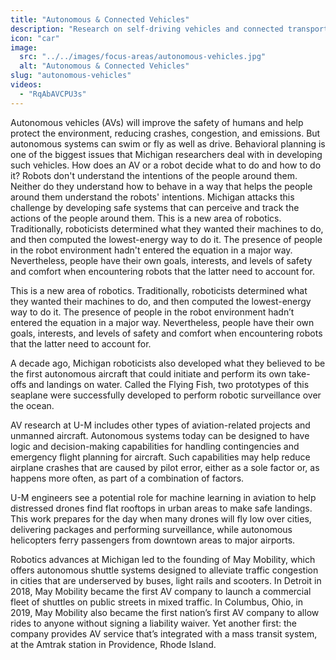 ```yaml
---
title: "Autonomous & Connected Vehicles"
description: "Research on self-driving vehicles and connected transportation systems"
icon: "car"
image: 
  src: "../../images/focus-areas/autonomous-vehicles.jpg"
  alt: "Autonomous & Connected Vehicles"
slug: "autonomous-vehicles"
videos:
  - "RqAbAVCPU3s"
---
```


Autonomous vehicles (AVs) will improve the safety of humans and help protect the environment, reducing crashes, congestion, and emissions. But autonomous systems can swim or fly as well as drive. Behavioral planning is one of the biggest issues that Michigan researchers deal with in developing such vehicles. How does an AV or a robot decide what to do and how to do it? Robots don't understand the intentions of the people around them. Neither do they understand how to behave in a way that helps the people around them understand the robots' intentions. 
<VideoRight 
  url="https://www.youtube.com/watch?v=QnUHg3ZpVWU"
  caption="Professor Ryan Eustice discusses autonomous driving at the Toyota Research Institute in this seminar."
/>
Michigan attacks this challenge by developing safe systems that can perceive and track the actions of the people around them. This is a new area of robotics. Traditionally, roboticists determined what they wanted their machines to do, and then computed the lowest-energy way to do it. The presence of people in the robot environment hadn't entered the equation in a major way. Nevertheless, people have their own goals, interests, and levels of safety and comfort when encountering robots that the latter need to account for.

This is a new area of robotics. Traditionally, roboticists determined what they wanted their machines to do, and then computed the lowest-energy way to do it. The presence of people in the robot environment hadn’t entered the equation in a major way. Nevertheless, people have their own goals, interests, and levels of safety and comfort when encountering robots that the latter need to account for.

A decade ago, Michigan roboticists also developed what they believed to be the first autonomous aircraft that could initiate and perform its own take-offs and landings on water. Called the Flying Fish, two prototypes of this seaplane were successfully developed to perform robotic surveillance over the ocean.

AV research at U-M includes other types of aviation-related projects and unmanned aircraft. Autonomous systems today can be designed to have logic and decision-making capabilities for handling contingencies and emergency flight planning for aircraft. Such capabilities may help reduce airplane crashes that are caused by pilot error, either as a sole factor or, as happens more often, as part of a combination of factors.

U-M engineers see a potential role for machine learning in aviation to help distressed drones find flat rooftops in urban areas to make safe landings. This work prepares for the day when many drones will fly low over cities, delivering packages and performing surveillance, while autonomous helicopters ferry passengers from downtown areas to major airports.

Robotics advances at Michigan led to the founding of May Mobility, which offers autonomous shuttle systems designed to alleviate traffic congestion in cities that are underserved by buses, light rails and scooters. In Detroit in 2018, May Mobility became the first AV company to launch a commercial fleet of shuttles on public streets in mixed traffic. In Columbus, Ohio, in 2019, May Mobility also became the first nation’s first AV company to allow rides to anyone without signing a liability waiver. Yet another first: the company provides AV service that’s integrated with a mass transit system, at the Amtrak station in Providence, Rhode Island.




